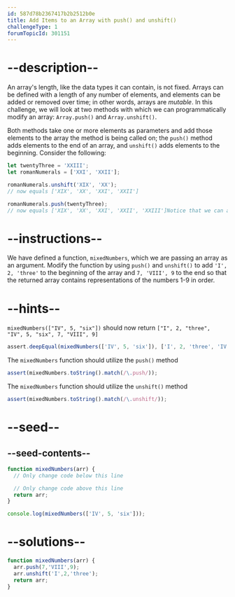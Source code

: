 ```yaml
---
id: 587d78b2367417b2b2512b0e
title: Add Items to an Array with push() and unshift()
challengeType: 1
forumTopicId: 301151
---
```


# --description--

An array's length, like the data types it can contain, is not fixed. Arrays can be defined with a length of any number of elements, and elements can be added or removed over time; in other words, arrays are <dfn>mutable</dfn>. In this challenge, we will look at two methods with which we can programmatically modify an array: `Array.push()` and `Array.unshift()`.

Both methods take one or more elements as parameters and add those elements to the array the method is being called on; the `push()` method adds elements to the end of an array, and `unshift()` adds elements to the beginning. Consider the following:

```js
let twentyThree = 'XXIII';
let romanNumerals = ['XXI', 'XXII'];

romanNumerals.unshift('XIX', 'XX');
// now equals ['XIX', 'XX', 'XXI', 'XXII']

romanNumerals.push(twentyThree);
// now equals ['XIX', 'XX', 'XXI', 'XXII', 'XXIII']Notice that we can also pass variables, which allows us even greater flexibility in dynamically modifying our array's data.
```

# --instructions--

We have defined a function, `mixedNumbers`, which we are passing an array as an argument. Modify the function by using `push()` and `unshift()` to add `'I', 2, 'three'` to the beginning of the array and `7, 'VIII', 9` to the end so that the returned array contains representations of the numbers 1-9 in order.

# --hints--

`mixedNumbers(["IV", 5, "six"])` should now return `["I", 2, "three", "IV", 5, "six", 7, "VIII", 9]`

```js
assert.deepEqual(mixedNumbers(['IV', 5, 'six']), ['I', 2, 'three', 'IV', 5, 'six', 7, 'VIII', 9]);
```

The `mixedNumbers` function should utilize the `push()` method

```js
assert(mixedNumbers.toString().match(/\.push/));
```

The `mixedNumbers` function should utilize the `unshift()` method

```js
assert(mixedNumbers.toString().match(/\.unshift/));
```

# --seed--

## --seed-contents--

```js
function mixedNumbers(arr) {
  // Only change code below this line

  // Only change code above this line
  return arr;
}

console.log(mixedNumbers(['IV', 5, 'six']));
```

# --solutions--

```js
function mixedNumbers(arr) {
  arr.push(7,'VIII',9);
  arr.unshift('I',2,'three');
  return arr;
}
```
